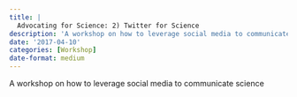 ```yaml
---
title: |
  Advocating for Science: 2) Twitter for Science
description: 'A workshop on how to leverage social media to communicate science'
date: '2017-04-10'
categories: [Workshop]
date-format: medium 
---
```



A workshop on how to leverage social media to communicate science


